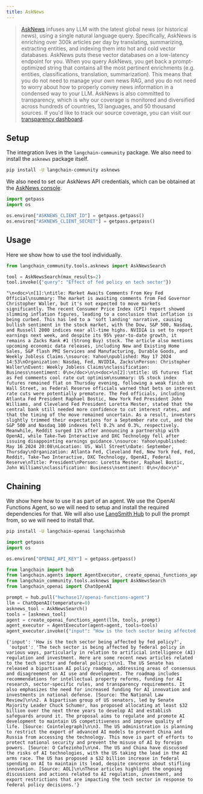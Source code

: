 ```yaml
---
title: AskNews
---
```


> [AskNews](https://asknews.app) infuses any LLM with the latest global news (or historical news), using a single natural language query. Specifically, AskNews is enriching over 300k articles per day by translating, summarizing, extracting entities, and indexing them into hot and cold vector databases. AskNews puts these vector databases on a low-latency endpoint for you. When you query AskNews, you get back a prompt-optimized string that contains all the most pertinent enrichments (e.g. entities, classifications, translation, summarization). This means that you do not need to manage your own news RAG, and you do not need to worry about how to properly convey news information in a condensed way to your LLM.
> AskNews is also committed to transparency, which is why our coverage is monitored and diversified across hundreds of countries, 13 languages, and 50 thousand sources. If you'd like to track our source coverage, you can visit our [transparency dashboard](https://asknews.app/en/transparency).

## Setup

The integration lives in the `langchain-community` package. We also need to install the `asknews` package itself.

```bash
pip install -U langchain-community asknews
```

We also need to set our AskNews API credentials, which can be obtained at the [AskNews console](https://my.asknews.app).


```python
import getpass
import os

os.environ["ASKNEWS_CLIENT_ID"] = getpass.getpass()
os.environ["ASKNEWS_CLIENT_SECRET"] = getpass.getpass()
```

## Usage

Here we show how to use the tool individually.


```python
from langchain_community.tools.asknews import AskNewsSearch

tool = AskNewsSearch(max_results=2)
tool.invoke({"query": "Effect of fed policy on tech sector"})
```



```output
"\n<doc>\n[1]:\ntitle: Market Awaits Comments From Key Fed Official\nsummary: The market is awaiting comments from Fed Governor Christopher Waller, but it's not expected to move markets significantly. The recent Consumer Price Index (CPI) report showed slimming inflation figures, leading to a conclusion that inflation is being curbed. This has led to a 'soft landing' narrative, causing bullish sentiment in the stock market, with the Dow, S&P 500, Nasdaq, and Russell 2000 indices near all-time highs. NVIDIA is set to report earnings next week, and despite its 95% year-to-date growth, it remains a Zacks Rank #1 (Strong Buy) stock. The article also mentions upcoming economic data releases, including New and Existing Home Sales, S&P flash PMI Services and Manufacturing, Durable Goods, and Weekly Jobless Claims.\nsource: Yahoo\npublished: May 17 2024 14:53\nOrganization: Nasdaq, Fed, NVIDIA, Zacks\nPerson: Christopher Waller\nEvent: Weekly Jobless Claims\nclassification: Business\nsentiment: 0\n</doc>\n\n<doc>\n[2]:\ntitle: US futures flat as Fed comments cool rate cut optimism\nsummary: US stock index futures remained flat on Thursday evening, following a weak finish on Wall Street, as Federal Reserve officials warned that bets on interest rate cuts were potentially premature. The Fed officials, including Atlanta Fed President Raphael Bostic, New York Fed President John Williams, and Cleveland Fed President Loretta Mester, stated that the central bank still needed more confidence to cut interest rates, and that the timing of the move remained uncertain. As a result, investors slightly trimmed their expectations for a September rate cut, and the S&P 500 and Nasdaq 100 indexes fell 0.2% and 0.3%, respectively. Meanwhile, Reddit surged 11% after announcing a partnership with OpenAI, while Take-Two Interactive and DXC Technology fell after issuing disappointing earnings guidance.\nsource: Yahoo\npublished: May 16 2024 20:08\nLocation: US, Wall Street\nDate: September, Thursday\nOrganization: Atlanta Fed, Cleveland Fed, New York Fed, Fed, Reddit, Take-Two Interactive, DXC Technology, OpenAI, Federal Reserve\nTitle: President\nPerson: Loretta Mester, Raphael Bostic, John Williams\nclassification: Business\nsentiment: 0\n</doc>\n"
```


## Chaining
We show here how to use it as part of an agent. We use the OpenAI Functions Agent, so we will need to setup and install the required dependencies for that. We will also use [LangSmith Hub](https://smith.langchain.com/hub) to pull the prompt from, so we will need to install that.

```bash
pip install -U langchain-openai langchainhub
```


```python
import getpass
import os

os.environ["OPENAI_API_KEY"] = getpass.getpass()
```


```python
from langchain import hub
from langchain.agents import AgentExecutor, create_openai_functions_agent
from langchain_community.tools.asknews import AskNewsSearch
from langchain_openai import ChatOpenAI

prompt = hub.pull("hwchase17/openai-functions-agent")
llm = ChatOpenAI(temperature=0)
asknews_tool = AskNewsSearch()
tools = [asknews_tool]
agent = create_openai_functions_agent(llm, tools, prompt)
agent_executor = AgentExecutor(agent=agent, tools=tools)
agent_executor.invoke({"input": "How is the tech sector being affected by fed policy?"})
```



```output
{'input': 'How is the tech sector being affected by fed policy?',
 'output': 'The tech sector is being affected by federal policy in various ways, particularly in relation to artificial intelligence (AI) regulation and investment. Here are some recent news articles related to the tech sector and federal policy:\n\n1. The US Senate has released a bipartisan AI policy roadmap, addressing areas of consensus and disagreement on AI use and development. The roadmap includes recommendations for intellectual property reforms, funding for AI research, sector-specific rules, and transparency requirements. It also emphasizes the need for increased funding for AI innovation and investments in national defense. [Source: The National Law Review]\n\n2. A bipartisan group of US senators, led by Senate Majority Leader Chuck Schumer, has proposed allocating at least $32 billion over the next three years to develop AI and establish safeguards around it. The proposal aims to regulate and promote AI development to maintain US competitiveness and improve quality of life. [Source: Cointelegraph]\n\n3. The US administration is planning to restrict the export of advanced AI models to prevent China and Russia from accessing the technology. This move is part of efforts to protect national security and prevent the misuse of AI by foreign powers. [Source: O Cafezinho]\n\n4. The US and China have discussed the risks of AI technologies, with the US taking the lead in the AI arms race. The US has proposed a $32 billion increase in federal spending on AI to maintain its lead, despite concerns about stifling innovation. [Source: AOL]\n\nThese articles highlight the ongoing discussions and actions related to AI regulation, investment, and export restrictions that are impacting the tech sector in response to federal policy decisions.'}
```



```python

```
